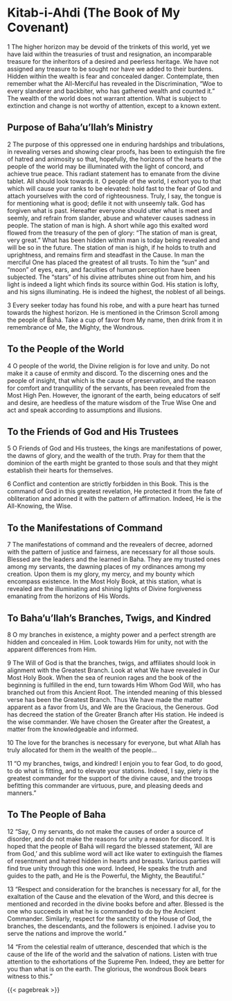 # Kitab-i-Ahdi (The Book of My Covenant) {#sec-kitab-i-ahd .unnumbered}

1 The higher horizon may be devoid of the trinkets of this world, yet we have laid within the treasuries of trust and resignation, an incomparable treasure for the inheritors of a desired and peerless heritage. We have not assigned any treasure to be sought nor have we added to their burdens. Hidden within the wealth is fear and concealed danger. Contemplate, then remember what the All-Merciful has revealed in the Discrimination, "Woe to every slanderer and backbiter, who has gathered wealth and counted it." The wealth of the world does not warrant attention. What is subject to extinction and change is not worthy of attention, except to a known extent.

## Purpose of Baha'u'llah's Ministry

2 The purpose of this oppressed one in enduring hardships and tribulations, in revealing verses and showing clear proofs, has been to extinguish the fire of hatred and animosity so that, hopefully, the horizons of the hearts of the people of the world may be illuminated with the light of concord, and achieve true peace. This radiant statement has to emanate from the divine tablet. All should look towards it. O people of the world, I exhort you to that which will cause your ranks to be elevated: hold fast to the fear of God and attach yourselves with the cord of righteousness. Truly, I say, the tongue is for mentioning what is good; defile it not with unseemly talk. God has forgiven what is past. Hereafter everyone should utter what is meet and seemly, and refrain from slander, abuse and whatever causes sadness in people. The station of man is high. A short while ago this exalted word flowed from the treasury of the pen of glory: "The station of man is great, very great." What has been hidden within man is today being revealed and will be so in the future. The station of man is high, if he holds to truth and uprightness, and remains firm and steadfast in the Cause. In man the merciful One has placed the greatest of all trusts. To him the "sun" and "moon" of eyes, ears, and faculties of human perception have been subjected. The "stars" of his divine attributes shine out from him, and his light is indeed a light which finds its source within God. His station is lofty, and his signs illuminating. He is indeed the highest, the noblest of all beings.

3 Every seeker today has found his robe, and with a pure heart has turned towards the highest horizon. He is mentioned in the Crimson Scroll among the people of Bahá. Take a cup of favor from My name, then drink from it in remembrance of Me, the Mighty, the Wondrous.

## To the People of the World

4 O people of the world, the Divine religion is for love and unity. Do not make it a cause of enmity and discord. To the discerning ones and the people of insight, that which is the cause of preservation, and the reason for comfort and tranquillity of the servants, has been revealed from the Most High Pen. However, the ignorant of the earth, being educators of self and desire, are heedless of the mature wisdom of the True Wise One and act and speak according to assumptions and illusions.

## To the Friends of God and His Trustees

5 O Friends of God and His trustees, the kings are manifestations of power, the dawns of glory, and the wealth of the truth. Pray for them that the dominion of the earth might be granted to those souls and that they might establish their hearts for themselves.

6 Conflict and contention are strictly forbidden in this Book. This is the command of God in this greatest revelation, He protected it from the fate of obliteration and adorned it with the pattern of affirmation. Indeed, He is the All-Knowing, the Wise.

## To the Manifestations of Command

7 The manifestations of command and the revealers of decree, adorned with the pattern of justice and fairness, are necessary for all those souls. Blessed are the leaders and the learned in Baha. They are my trusted ones among my servants, the dawning places of my ordinances among my creation. Upon them is my glory, my mercy, and my bounty which encompass existence. In the Most Holy Book, at this station, what is revealed are the illuminating and shining lights of Divine forgiveness emanating from the horizons of His Words.

## To Baha'u'llah's Branches, Twigs, and Kindred

8 O my branches in existence, a mighty power and a perfect strength are hidden and concealed in Him. Look towards Him for unity, not with the apparent differences from Him.

9 The Will of God is that the branches, twigs, and affiliates should look in alignment with the Greatest Branch. Look at what We have revealed in Our Most Holy Book. When the sea of reunion rages and the book of the beginning is fulfilled in the end, turn towards Him Whom God Will, who has branched out from this Ancient Root. The intended meaning of this blessed verse has been the Greatest Branch. Thus We have made the matter apparent as a favor from Us, and We are the Gracious, the Generous. God has decreed the station of the Greater Branch after His station. He indeed is the wise commander. We have chosen the Greater after the Greatest, a matter from the knowledgeable and informed.

10 The love for the branches is necessary for everyone, but what Allah has truly allocated for them in the wealth of the people...

11 "O my branches, twigs, and kindred! I enjoin you to fear God, to do good, to do what is fitting, and to elevate your stations. Indeed, I say, piety is the greatest commander for the support of the divine cause, and the troops befitting this commander are virtuous, pure, and pleasing deeds and manners."

## To The People of Baha

12 "Say, O my servants, do not make the causes of order a source of disorder, and do not make the reasons for unity a reason for discord. It is hoped that the people of Bahá will regard the blessed statement, 'All are from God,' and this sublime word will act like water to extinguish the flames of resentment and hatred hidden in hearts and breasts. Various parties will find true unity through this one word. Indeed, He speaks the truth and guides to the path, and He is the Powerful, the Mighty, the Beautiful."

13 "Respect and consideration for the branches is necessary for all, for the exaltation of the Cause and the elevation of the Word, and this decree is mentioned and recorded in the divine books before and after. Blessed is the one who succeeds in what he is commanded to do by the Ancient Commander. Similarly, respect for the sanctity of the House of God, the branches, the descendants, and the followers is enjoined. I advise you to serve the nations and improve the world."

14 "From the celestial realm of utterance, descended that which is the cause of the life of the world and the salvation of nations. Listen with true attention to the exhortations of the Supreme Pen. Indeed, they are better for you than what is on the earth. The glorious, the wondrous Book bears witness to this."

{{< pagebreak >}}

